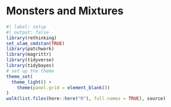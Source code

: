 # Monsters and Mixtures

```r
#| label: setup
#| output: false
library(rethinking)
set_ulam_cmdstan(TRUE)
library(patchwork)
library(magrittr)
library(tidyverse)
library(tidybayes)
# set up the theme
theme_set(
  theme_light() + 
    theme(panel.grid = element_blank())
)
walk(list.files(here::here("R"), full.names = TRUE), source)
```

